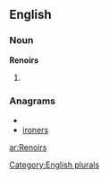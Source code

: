 
==English==

===Noun===
'''Renoirs'''

# {{plural of|[[Renoir]]}}

===Anagrams===
* {{alphagram|einorrs}}
* [[ironers#English|ironers]]


[[Category:English plurals]]

[[ar:Renoirs]]